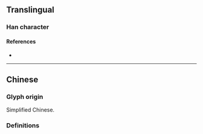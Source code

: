 {{also|婦}}
{{character info}}
==Translingual==
{{stroke order|strokes=6}}

===Han character===
{{Han char|rn=38|rad=女|as=03|sn=6|four=|canj=VSM|ids=⿰女彐}}

====References====
* {{Han ref|kx=0256.041|hdz=21027.100|uh=5987|ud=22919}}

----

==Chinese==

===Glyph origin===
Simplified Chinese.

===Definitions===
{{zh-see|婦}}